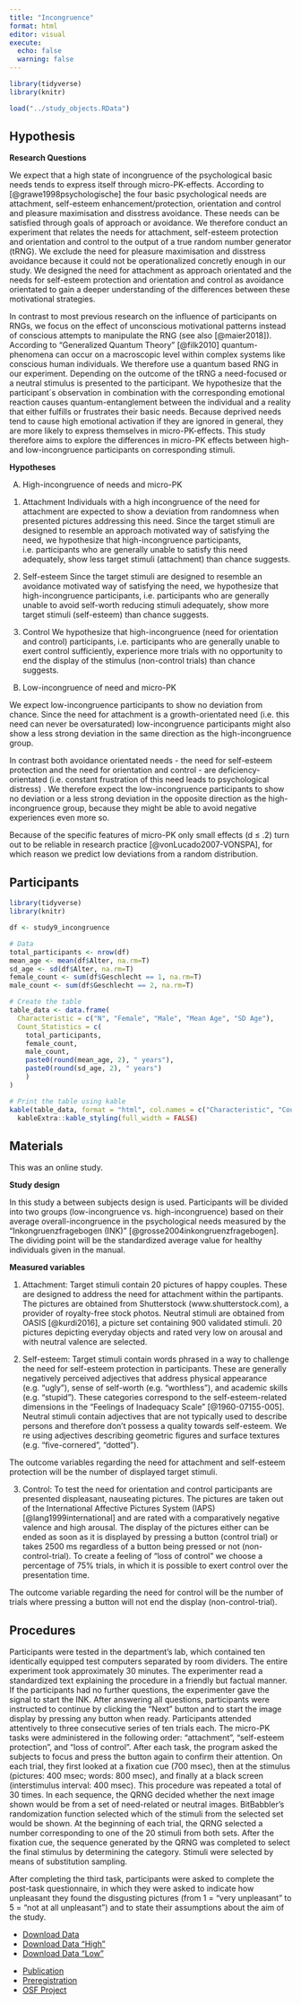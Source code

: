 ```yaml
---
title: "Incongruence"
format: html
editor: visual
execute: 
  echo: false
  warning: false
---
```


```r
library(tidyverse)
library(knitr)

load("../study_objects.RData")
```

## Hypothesis

**Research Questions**

We expect that a high state of incongruence of the psychological basic needs tends to express itself through micro-PK-effects. According to [@grawe1998psychologische] the four basic psychological needs are attachment, self-esteem enhancement/protection, orientation and control and pleasure maximisation and disstress avoidance. These needs can be satisfied through goals of approach or avoidance. We therefore conduct an experiment that relates the needs for attachment, self-esteem protection and orientation and control to the output of a true random number generator (tRNG). We exclude the need for pleasure maximisation and disstress avoidance because it could not be operationalized concretly enough in our study. We designed the need for attachment as approach orientated and the needs for self-esteem protection and orientation and control as avoidance orientated to gain a deeper understanding of the differences between these motivational strategies.

In contrast to most previous research on the influence of participants on RNGs, we focus on the effect of unconscious motivational patterns instead of conscious attempts to manipulate the RNG (see also [@maier2018]). According to "Generalized Quantum Theory" [@filk2010] quantum-phenomena can occur on a macroscopic level within complex systems like conscious human individuals. We therefore use a quantum based RNG in our experiment. Depending on the outcome of the tRNG a need-focused or a neutral stimulus is presented to the participant. We hypothesize that the participant´s observation in combination with the corresponding emotional reaction causes quantum-entanglement between the individual and a reality that either fulfills or frustrates their basic needs. Because deprived needs tend to cause high emotional activation if they are ignored in general, they are more likely to express themselves in micro-PK-effects. This study therefore aims to explore the differences in micro-PK effects between high- and low-incongruence participants on corresponding stimuli.

**Hypotheses**

A)  High-incongruence of needs and micro-PK

<!-- -->

1)  Attachment Individuals with a high incongruence of the need for attachment are expected to show a deviation from randomness when presented pictures addressing this need. Since the target stimuli are designed to resemble an approach motivated way of satisfying the need, we hypothesize that high-incongruence participants, i.e. participants who are generally unable to satisfy this need adequately, show less target stimuli (attachment) than chance suggests.

2)  Self-esteem Since the target stimuli are designed to resemble an avoidance motivated way of satisfying the need, we hypothesize that high-incongruence participants, i.e. participants who are generally unable to avoid self-worth reducing stimuli adequately, show more target stimuli (self-esteem) than chance suggests.

3)  Control We hypothesize that high-incongruence (need for orientation and control) participants, i.e. participants who are generally unable to exert control sufficiently, experience more trials with no opportunity to end the display of the stimulus (non-control trials) than chance suggests.

<!-- -->

B)  Low-incongruence of need and micro-PK

We expect low-incongruence participants to show no deviation from chance. Since the need for attachment is a growth-orientated need (i.e. this need can never be oversaturated) low-incongruence participants might also show a less strong deviation in the same direction as the high-incongruence group.

In contrast both avoidance orientated needs - the need for self-esteem protection and the need for orientation and control - are deficiency-orientated (i.e. constant frustration of this need leads to psychological distress) . We therefore expect the low-incongruence participants to show no deviation or a less strong deviation in the opposite direction as the high-incongruence group, because they might be able to avoid negative experiences even more so.

Because of the specific features of micro-PK only small effects (d ≤ .2) turn out to be reliable in research practice [@vonLucado2007-VONSPA], for which reason we predict low deviations from a random distribution.

## Participants

```r
library(tidyverse)
library(knitr)

df <- study9_incongruence

# Data
total_participants <- nrow(df)
mean_age <- mean(df$Alter, na.rm=T)
sd_age <- sd(df$Alter, na.rm=T)
female_count <- sum(df$Geschlecht == 1, na.rm=T)
male_count <- sum(df$Geschlecht == 2, na.rm=T)

# Create the table
table_data <- data.frame(
  Characteristic = c("N", "Female", "Male", "Mean Age", "SD Age"),
  Count_Statistics = c(
    total_participants,
    female_count,
    male_count,
    paste0(round(mean_age, 2), " years"),
    paste0(round(sd_age, 2), " years")
    )
)

# Print the table using kable
kable(table_data, format = "html", col.names = c("Characteristic", "Count/Statistic")) %>%
  kableExtra::kable_styling(full_width = FALSE)

```

## Materials

This was an online study.

**Study design**

In this study a between subjects design is used. Participants will be divided into two groups (low-incongruence vs. high-incongruence) based on their average overall-incongruence in the psychological needs measured by the “Inkongruenzfragebogen (INK)” [@grosse2004inkongruenzfragebogen]. The dividing point will be the standardized average value for healthy individuals given in the manual.

**Measured variables**

1)  Attachment: Target stimuli contain 20 pictures of happy couples. These are designed to address the need for attachment within the partipants. The pictures are obtained from Shutterstock (www.shutterstock.com), a provider of royalty-free stock photos. Neutral stimuli are obtained from OASIS [@kurdi2016], a picture set containing 900 validated stimuli. 20 pictures depicting everyday objects and rated very low on arousal and with neutral valence are selected.

2)  Self-esteem: Target stimuli contain words phrased in a way to challenge the need for self-esteem protection in participants. These are generally negatively perceived adjectives that address physical appearance (e.g. "ugly"), sense of self-worth (e.g. "worthless"), and academic skills (e.g. "stupid"). These categories correspond to the self-esteem-related dimensions in the "Feelings of Inadequacy Scale" [@1960-07155-005]. Neutral stimuli contain adjectives that are not typically used to describe persons and therefore don't possess a quality towards self-esteem. We re using adjectives describing geometric figures and surface textures (e.g. "five-cornered", "dotted").

The outcome variables regarding the need for attachment and self-esteem protection will be the number of displayed target stimuli.

3)  Control: To test the need for orientation and control participants are presented displeasant, nauseating pictures. The pictures are taken out of the International Affective Pictures System (IAPS) [@lang1999international] and are rated with a comparatively negative valence and high arousal. The display of the pictures either can be ended as soon as it is displayed by pressing a button (control trial) or takes 2500 ms regardless of a button being pressed or not (non-control-trial). To create a feeling of “loss of control” we choose a percentage of 75% trials, in which it is possible to exert control over the presentation time.

The outcome variable regarding the need for control will be the number of trials where pressing a button will not end the display (non-control-trial).

## Procedures

Participants were tested in the department's lab, which contained ten identically equipped test computers separated by room dividers. The entire experiment took approximately 30 minutes. The experimenter read a standardized text explaining the procedure in a friendly but factual manner. If the participants had no further questions, the experimenter gave the signal to start the INK. After answering all questions, participants were instructed to continue by clicking the "Next" button and to start the image display by pressing any button when ready. Participants attended attentively to three consecutive series of ten trials each. The micro-PK tasks were administered in the following order: "attachment", "self-esteem protection", and "loss of control". After each task, the program asked the subjects to focus and press the button again to confirm their attention. On each trial, they first looked at a fixation cue (700 msec), then at the stimulus (pictures: 400 msec; words: 800 msec), and finally at a black screen (interstimulus interval: 400 msec). This procedure was repeated a total of 30 times. In each sequence, the QRNG decided whether the next image shown would be from a set of need-related or neutral images. BitBabbler's randomization function selected which of the stimuli from the selected set would be shown. At the beginning of each trial, the QRNG selected a number corresponding to one of the 20 stimuli from both sets. After the fixation cue, the sequence generated by the QRNG was completed to select the final stimulus by determining the category. Stimuli were selected by means of substitution sampling.

After completing the third task, participants were asked to complete the post-task questionnaire, in which they were asked to indicate how unpleasant they found the disgusting pictures (from 1 = "very unpleasant" to 5 = "not at all unpleasant") and to state their assumptions about the aim of the study.

::: {.callout-tip title="Data" collapse="true"}
-   [Download Data](../data/incongruence.csv) 
-   [Download Data "High"](../data/incongruence_high.csv) 
-   [Download Data "Low"](../data/incongruence_low.csv)
:::

::: {.callout-note title="Resources" collapse="true"}
-   [Publication](https://www.parapsychologypress.org/jparticle/jp-84-2-227-253)
-   [Preregistration](https://osf.io/xm4wf)
-   [OSF Project](https://osf.io/gnryu/)
:::
